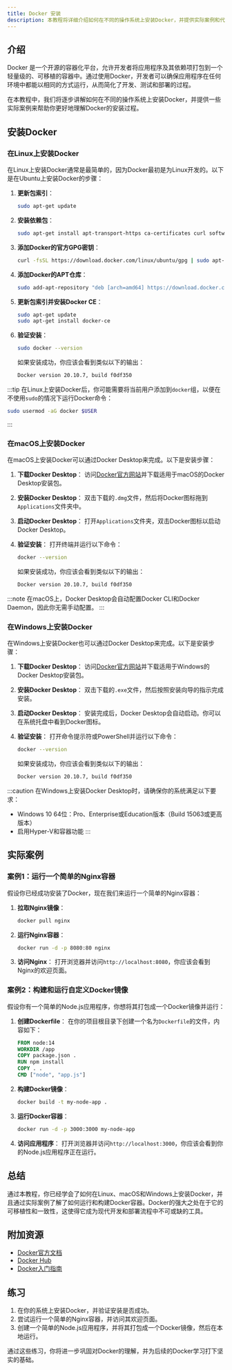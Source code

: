 ```yaml
---
title: Docker 安装
description: 本教程将详细介绍如何在不同的操作系统上安装Docker，并提供实际案例和代码示例，帮助初学者快速上手。
---
```


## 介绍

Docker 是一个开源的容器化平台，允许开发者将应用程序及其依赖项打包到一个轻量级的、可移植的容器中。通过使用Docker，开发者可以确保应用程序在任何环境中都能以相同的方式运行，从而简化了开发、测试和部署的过程。

在本教程中，我们将逐步讲解如何在不同的操作系统上安装Docker，并提供一些实际案例来帮助你更好地理解Docker的安装过程。

## 安装Docker

### 在Linux上安装Docker

在Linux上安装Docker通常是最简单的，因为Docker最初是为Linux开发的。以下是在Ubuntu上安装Docker的步骤：

1. **更新包索引**：
   ```bash
   sudo apt-get update
   ```

2. **安装依赖包**：
   ```bash
   sudo apt-get install apt-transport-https ca-certificates curl software-properties-common
   ```

3. **添加Docker的官方GPG密钥**：
   ```bash
   curl -fsSL https://download.docker.com/linux/ubuntu/gpg | sudo apt-key add -
   ```

4. **添加Docker的APT仓库**：
   ```bash
   sudo add-apt-repository "deb [arch=amd64] https://download.docker.com/linux/ubuntu $(lsb_release -cs) stable"
   ```

5. **更新包索引并安装Docker CE**：
   ```bash
   sudo apt-get update
   sudo apt-get install docker-ce
   ```

6. **验证安装**：
   ```bash
   sudo docker --version
   ```

   如果安装成功，你应该会看到类似以下的输出：
   ```bash
   Docker version 20.10.7, build f0df350
   ```

:::tip
在Linux上安装Docker后，你可能需要将当前用户添加到`docker`组，以便在不使用`sudo`的情况下运行Docker命令：
```bash
sudo usermod -aG docker $USER
```
:::

### 在macOS上安装Docker

在macOS上安装Docker可以通过Docker Desktop来完成。以下是安装步骤：

1. **下载Docker Desktop**：
   访问[Docker官方网站](https://www.docker.com/products/docker-desktop)并下载适用于macOS的Docker Desktop安装包。

2. **安装Docker Desktop**：
   双击下载的`.dmg`文件，然后将Docker图标拖到`Applications`文件夹中。

3. **启动Docker Desktop**：
   打开`Applications`文件夹，双击Docker图标以启动Docker Desktop。

4. **验证安装**：
   打开终端并运行以下命令：
   ```bash
   docker --version
   ```

   如果安装成功，你应该会看到类似以下的输出：
   ```bash
   Docker version 20.10.7, build f0df350
   ```

:::note
在macOS上，Docker Desktop会自动配置Docker CLI和Docker Daemon，因此你无需手动配置。
:::

### 在Windows上安装Docker

在Windows上安装Docker也可以通过Docker Desktop来完成。以下是安装步骤：

1. **下载Docker Desktop**：
   访问[Docker官方网站](https://www.docker.com/products/docker-desktop)并下载适用于Windows的Docker Desktop安装包。

2. **安装Docker Desktop**：
   双击下载的`.exe`文件，然后按照安装向导的指示完成安装。

3. **启动Docker Desktop**：
   安装完成后，Docker Desktop会自动启动。你可以在系统托盘中看到Docker图标。

4. **验证安装**：
   打开命令提示符或PowerShell并运行以下命令：
   ```bash
   docker --version
   ```

   如果安装成功，你应该会看到类似以下的输出：
   ```bash
   Docker version 20.10.7, build f0df350
   ```

:::caution
在Windows上安装Docker Desktop时，请确保你的系统满足以下要求：
- Windows 10 64位：Pro、Enterprise或Education版本（Build 15063或更高版本）
- 启用Hyper-V和容器功能
:::

## 实际案例

### 案例1：运行一个简单的Nginx容器

假设你已经成功安装了Docker，现在我们来运行一个简单的Nginx容器：

1. **拉取Nginx镜像**：
   ```bash
   docker pull nginx
   ```

2. **运行Nginx容器**：
   ```bash
   docker run -d -p 8080:80 nginx
   ```

3. **访问Nginx**：
   打开浏览器并访问`http://localhost:8080`，你应该会看到Nginx的欢迎页面。

### 案例2：构建和运行自定义Docker镜像

假设你有一个简单的Node.js应用程序，你想将其打包成一个Docker镜像并运行：

1. **创建Dockerfile**：
   在你的项目根目录下创建一个名为`Dockerfile`的文件，内容如下：
   ```dockerfile
   FROM node:14
   WORKDIR /app
   COPY package.json .
   RUN npm install
   COPY . .
   CMD ["node", "app.js"]
   ```

2. **构建Docker镜像**：
   ```bash
   docker build -t my-node-app .
   ```

3. **运行Docker容器**：
   ```bash
   docker run -d -p 3000:3000 my-node-app
   ```

4. **访问应用程序**：
   打开浏览器并访问`http://localhost:3000`，你应该会看到你的Node.js应用程序正在运行。

## 总结

通过本教程，你已经学会了如何在Linux、macOS和Windows上安装Docker，并且通过实际案例了解了如何运行和构建Docker容器。Docker的强大之处在于它的可移植性和一致性，这使得它成为现代开发和部署流程中不可或缺的工具。

## 附加资源

- [Docker官方文档](https://docs.docker.com/)
- [Docker Hub](https://hub.docker.com/)
- [Docker入门指南](https://docker-curriculum.com/)

## 练习

1. 在你的系统上安装Docker，并验证安装是否成功。
2. 尝试运行一个简单的Nginx容器，并访问其欢迎页面。
3. 创建一个简单的Node.js应用程序，并将其打包成一个Docker镜像，然后在本地运行。

通过这些练习，你将进一步巩固对Docker的理解，并为后续的Docker学习打下坚实的基础。